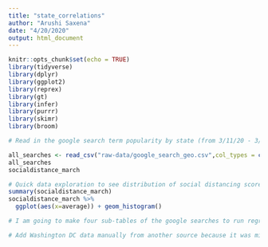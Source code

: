 ```yaml
---
title: "state_correlations"
author: "Arushi Saxena"
date: "4/20/2020"
output: html_document
---
```


```r
knitr::opts_chunk$set(echo = TRUE)
library(tidyverse)
library(dplyr)
library(ggplot2)
library(reprex)
library(gt)
library(infer)
library(purrr)
library(skimr)
library(broom)
```

```r
# Read in the google search term popularity by state (from 3/11/20 - 3/29/20)

all_searches <- read_csv("raw-data/google_search_geo.csv",col_types = cols())
all_searches
socialdistance_march

# Quick data exploration to see distribution of social distancing scores by state
summary(socialdistance_march)
socialdistance_march %>%
  ggplot(aes(x=average)) + geom_histogram()

# I am going to make four sub-tables of the google searches to run regression. One table for each term and fourth table is the average searches across all three terms. 

# Add Washington DC data manually from another source because it was missing in this web scraping
```

